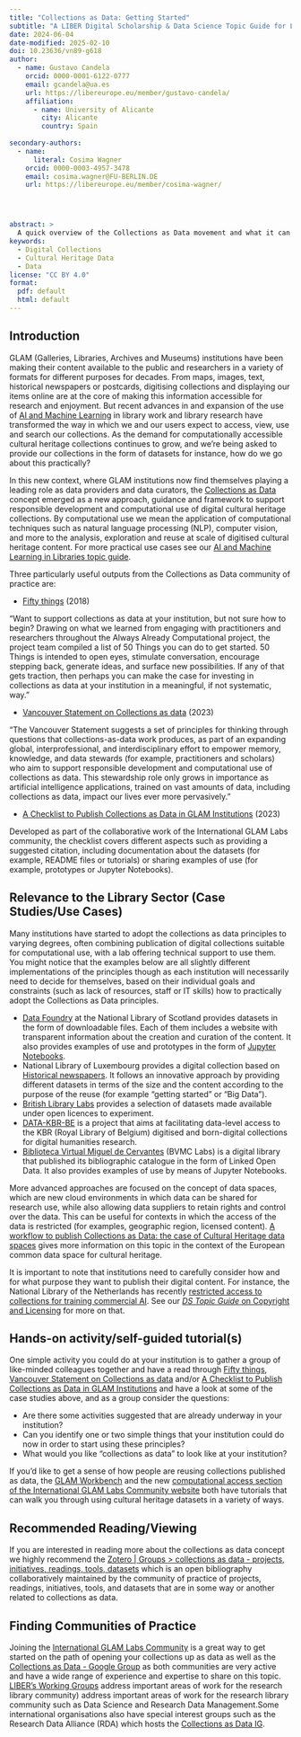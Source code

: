 ```yaml
---
title: "Collections as Data: Getting Started"
subtitle: "A LIBER Digital Scholarship & Data Science Topic Guide for Library Professionals"
date: 2024-06-04
date-modified: 2025-02-10
doi: 10.23636/vn89-g618
author:
  - name: Gustavo Candela
    orcid: 0000-0001-6122-0777
    email: gcandela@ua.es
    url: https://libereurope.eu/member/gustavo-candela/
    affiliation: 
      - name: University of Alicante
        city: Alicante
        country: Spain
        
secondary-authors:
  - name: 
      literal: Cosima Wagner
    orcid: 0000-0003-4957-3478
    email: cosima.wagner@FU-BERLIN.DE
    url: https://libereurope.eu/member/cosima-wagner/




abstract: > 
  A quick overview of the Collections as Data movement and what it can do for your library, along with some practical advice on how to take steps to transform your own library collections. 
keywords:
  - Digital Collections
  - Cultural Heritage Data
  - Data
license: "CC BY 4.0"
format:
  pdf: default
  html: default
---
```


## Introduction   

GLAM (Galleries, Libraries, Archives and Museums) institutions have been making their content available to the public and researchers in a variety of formats for different purposes for decades. From maps, images, text, historical newspapers or postcards, digitising collections and displaying our items online are at the core of making this information accessible for research and enjoyment. But recent advances in and expansion of the use of [AI and Machine Learning](ml-ai.qmd) in library work and library research have transformed the way in which we and our users expect to access, view, use and search our collections. As the demand for computationally accessible cultural heritage collections continues to grow, and we’re being asked to provide our collections in the form of datasets for instance, how do we go about this practically?

In this new context, where GLAM institutions now find themselves playing a leading role as data providers and data curators, the [Collections as Data](https://collectionsasdata.github.io/) concept emerged as a new approach, guidance and framework to support responsible development and computational use of digital cultural heritage collections. By computational use we mean the application of computational techniques such as natural language processing (NLP), computer vision, and more to the analysis, exploration and reuse at scale of digitised cultural heritage content. For more practical use cases see our [AI and Machine Learning in Libraries topic guide](ml-ai.qmd). 

Three particularly useful outputs from the Collections as Data community of practice are:

- [Fifty things](https://collectionsasdata.github.io/fiftythings/) (2018)

“Want to support collections as data at your institution, but not sure how to begin? Drawing on what we learned from engaging with practitioners and researchers throughout the Always Already Computational project, the project team compiled a list of 50 Things you can do to get started. 50 Things is intended to open eyes, stimulate conversation, encourage stepping back, generate ideas, and surface new possibilities. If any of that gets traction, then perhaps you can make the case for investing in collections as data at your institution in a meaningful, if not systematic, way.”

- [Vancouver Statement on Collections as data](https://zenodo.org/records/8342166) (2023)

“The Vancouver Statement suggests a set of principles for thinking through questions that collections-as-data work produces, as part of an expanding global, interprofessional, and interdisciplinary effort to empower memory, knowledge, and data stewards (for example, practitioners and scholars) who aim to support responsible development and computational use of collections as data. This stewardship role only grows in importance as artificial intelligence applications, trained on vast amounts of data, including collections as data, impact our lives ever more pervasively.”

- [A Checklist to Publish Collections as Data in GLAM Institutions](https://glamlabs.io/checklist/) (2023)

Developed as part of the collaborative work of the International GLAM Labs community, the checklist covers different aspects such as providing a suggested citation, including documentation about the datasets (for example, README files or tutorials) or sharing examples of use (for example, prototypes or Jupyter Notebooks).

## Relevance to the Library Sector (Case Studies/Use Cases)  

Many institutions have started to adopt the collections as data principles to varying degrees, often combining publication of digital collections suitable for computational use, with a lab offering technical support to use them. You might notice that the examples below are all slightly different implementations of the principles though as each institution will necessarily need to decide for themselves, based on their individual goals and constraints (such as lack of resources, staff or IT skills) how to practically adopt the Collections as Data principles.

- [Data Foundry](https://data.nls.uk/) at the National Library of Scotland provides datasets in the form of downloadable files. Each of them includes a website with transparent information about the creation and curation of the content. It also provides examples of use and prototypes in the form of [Jupyter Notebooks](https://data.nls.uk/tools/jupyter-notebooks/).
- National Library of Luxembourg provides a digital collection based on [Historical newspapers](https://data.bnl.lu/data/historical-newspapers/). It follows an innovative approach by providing different datasets in terms of the size and the content according to the purpose of the reuse (for example "getting started" or "Big Data").
- [British Library Labs](https://labs.biblios.tech/item-category/datasets/) provides a selection of datasets made available under open licences to experiment.
- [DATA-KBR-BE](https://www.kbr.be/en/projects/data-kbr-be/) is a project that aims at facilitating data-level access to the KBR (Royal Library of Belgium) digitised and born-digital collections for digital humanities research.
- [Biblioteca Virtual Miguel de Cervantes](https://data.cervantesvirtual.com/) (BVMC Labs) is a digital library that published its bibliographic catalogue in the form of Linked Open Data. It also provides examples of use by means of Jupyter Notebooks.

More advanced approaches are focused on the concept of data spaces, which are new cloud environments in which data can be shared for research use, while also allowing data suppliers to retain rights and control over the data. This can be useful for contexts in which the access of the data is restricted (for examples, geographic region, licensed content). [A workflow to publish Collections as Data: the case of Cultural Heritage data spaces](https://marketplace.sshopencloud.eu/workflow/I3JvP6) gives more information on this topic in the context of the European common data space for cultural heritage.

It is important to note that institutions need to carefully consider how and for what purpose they want to publish their digital content. For instance, the National Library of the Netherlands has recently [restricted access to collections for training commercial AI](https://www.kb.nl/en/news/kb-restricts-access-to-collections-for-training-commercial-ai). See our [*DS Topic Guide* on Copyright and Licensing](copyright.qmd) for more on that.

## Hands-on activity/self-guided tutorial(s)

One simple activity you could do at your institution is to gather a group of like-minded colleagues together and have a read through [Fifty things](https://collectionsasdata.github.io/fiftythings/), [Vancouver Statement on Collections as data](https://zenodo.org/records/8342166) and/or [A Checklist to Publish Collections as Data in GLAM Institutions](https://glamlabs.io/checklist/) and have a look at some of the case studies above, and as a group consider the questions:  

- Are there some activities suggested that are already underway in your institution?
- Can you identify one or two simple things that your institution could do now in order to start using these principles?
- What would you like “collections as data” to look like at your institution?

If you’d like to get a sense of how people are reusing collections published as data, the [GLAM Workbench](https://glam-workbench.net/) and the new [computational access section of the International GLAM Labs Community website](https://glamlabs.io/computational-access-to-digital-collections/) both have tutorials that can walk you through using cultural heritage datasets in a variety of ways.

## Recommended Reading/Viewing  

If you are interested in reading more about the collections as data concept we highly recommend the [Zotero | Groups > collections as data - projects, initiatives, readings, tools, datasets](https://www.zotero.org/groups/2171423/collections_as_data_-_projects_initiatives_readings_tools_datasets) which is an open bibliography collaboratively maintained by the community of practice of projects, readings, initiatives, tools, and datasets that are in some way or another related to collections as data.

## Finding Communities of Practice 

Joining the [International GLAM Labs Community](https://glamlabs.io/) is a great way to get started on the path of opening your collections up as data as well as the [Collections as Data - Google Group](https://groups.google.com/g/collectionsasdata) as both communities are very active and have a wide range of experience and expertise to share on this topic. [LIBER’s Working Groups](https://libereurope.eu/working-groups/) address important areas of work for the research library community) address important areas of work for the research library community such as Data Science and Research Data Management.Some international organisations also have special interest groups such as the Research Data Alliance (RDA) which hosts the [Collections as Data IG]( https://www.rd-alliance.org/groups/collections-as-data-ig).
